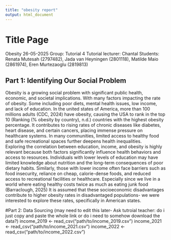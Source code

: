 ```yaml
---
title: "obesity report"
output: html_document
---
```


# Title Page 

Obesity 26-05-2025 Group: Tutorial 4 Tutorial lecturer: Chantal Students: Renata Mutesah (2797482), Jada van Heyningen (2801118), Matilde Maio (2861974), Eren Murtezaoglu (2819813)

## Part 1: Identifying Our Social Problem 

Obesity is a growing social problem with significant public health, economic, and societal implications. With many factors impacting the rate of obesity. Some including poor diets, mental health issues, low income, and lack of education. In the united states of America, more than 100 millions adults (CDC, 2024) have obesity, causing the USA to rank in the top 10 (Ranking (% obesity by country), n.d.) countries with the highest obesity percentage. It contributes to rising rates of chronic diseases like diabetes, heart disease, and certain cancers, placing immense pressure on healthcare systems. In many communities, limited access to healthy food and safe recreational spaces further deepens health inequalities.\
Exploring the correlation between education, income, and obesity is highly relevant because both factors significantly influence health behaviors and access to resources. Individuals with lower levels of education may have limited knowledge about nutrition and the long-term consequences of poor dietary habits. Similarly, those with lower income often face barriers such as food insecurity, reliance on cheap, calorie-dense foods, and reduced access to recreational facilities or healthcare. Especially since we live in a world where eating healthy costs twice as much as eating junk food (Barraclough, 2025) It is assumed that these socioeconomic disadvantages contribute to higher obesity rates in disadvantaged populations- we were interested to explore these rates, specifically in American states.

#Part 2: Data Sourcing (may need to edit this later- Ask tutroial teacher: do i just copy and paste the whole link or do i need to somehow download the data?) income_2019 \<- read_csv("path/to/income_2019.csv") income_2021 \<- read_csv("path/to/income_2021.csv") income_2022 \<- read_csv("path/to/income_2022.csv")

```r

```
